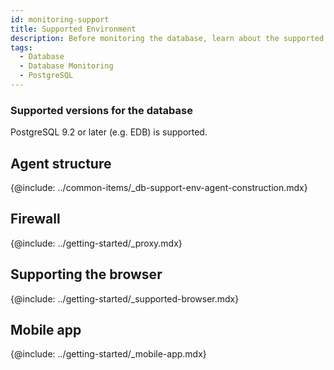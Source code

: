 ```yaml
---
id: monitoring-support
title: Supported Environment
description: Before monitoring the database, learn about the supported database types.
tags:
  - Database
  - Database Monitoring
  - PostgreSQL
---
```



<Desc name='PostgreSQL' />

### Supported versions for the database

PostgreSQL 9.2 or later (e.g. EDB) is supported.

## Agent structure

{@include: ../common-items/_db-support-env-agent-construction.mdx}   

## Firewall

{@include: ../getting-started/_proxy.mdx} 

## Supporting the browser

{@include: ../getting-started/_supported-browser.mdx}

## Mobile app

{@include: ../getting-started/_mobile-app.mdx}  
